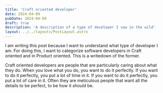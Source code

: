 ```yaml
---
title: 'Craft oriented developer'
date: 2024-04-09
pubDate: 2024-04-09
draft: true
description: 'A description of a type of developer I saw in the wild'
layout: ../../layouts/PostLayout.astro
---
```


<!-- WHY -->
I am writing this post because I want to understand what type of developer I am. For doing this, I want to categorize software developers in Craft oriented and in Product oriented. This is a writedown of the former.

<!-- WHAT -->
Craft oriented developers are people that are particularly caring about what they do. When you love what you do, you want to do it perfectly. If you want to do it perfectly, you put a lot of time in it. If you want to do it perfectly, you put a lot of care in it. Often they are meticulous people that want all the details to be perfect, to be how it _should_ be. 
